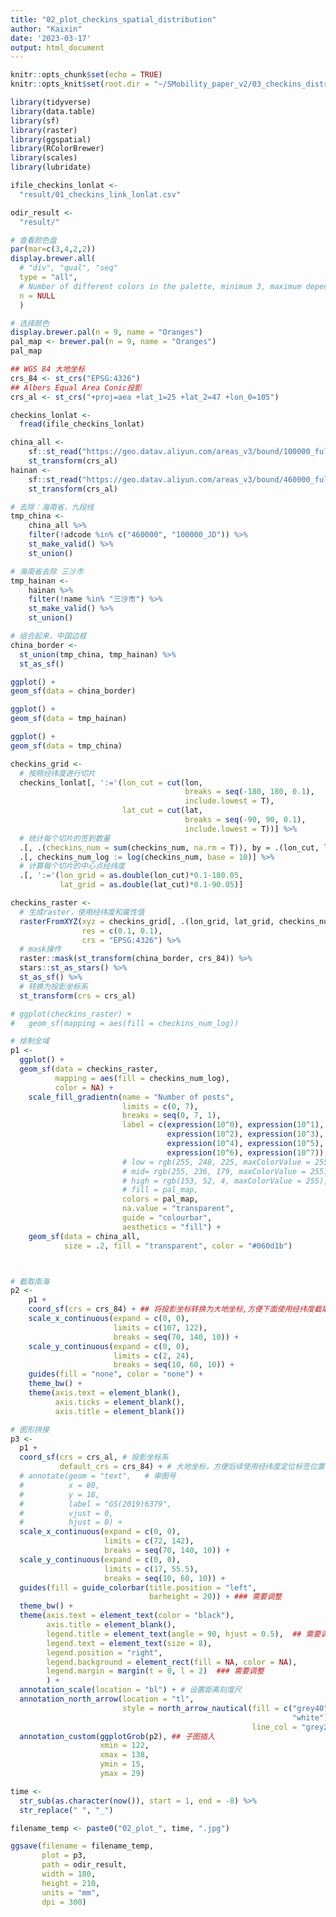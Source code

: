 ```yaml
---
title: "02_plot_checkins_spatial_distribution"
author: "Kaixin"
date: '2023-03-17'
output: html_document
---
```


```r
knitr::opts_chunk$set(echo = TRUE)
knitr::opts_knit$set(root.dir = "~/SMobility_paper_v2/03_checkins_distribution/")
```


```r
library(tidyverse)
library(data.table)
library(sf)
library(raster)
library(ggspatial)
library(RColorBrewer)
library(scales)
library(lubridate)

ifile_checkins_lonlat <-
  "result/01_checkins_link_lonlat.csv"

odir_result <- 
  "result/"
```


```r
# 查看颜色盘
par(mar=c(3,4,2,2))
display.brewer.all(
  # "div", "qual", "seq"
  type = "all", 
  # Number of different colors in the palette, minimum 3, maximum depending on palette
  n = NULL 
  )

# 选择颜色
display.brewer.pal(n = 9, name = "Oranges")
pal_map <- brewer.pal(n = 9, name = "Oranges")
pal_map
```


```r
## WGS 84 大地坐标
crs_84 <- st_crs("EPSG:4326")  
## Albers Equal Area Conic投影
crs_al <- st_crs("+proj=aea +lat_1=25 +lat_2=47 +lon_0=105") 

checkins_lonlat <-
  fread(ifile_checkins_lonlat)

china_all <-
    sf::st_read("https://geo.datav.aliyun.com/areas_v3/bound/100000_full.json") %>%
    st_transform(crs_al)
hainan <-
    sf::st_read("https://geo.datav.aliyun.com/areas_v3/bound/460000_full.json") %>%
    st_transform(crs_al)
```


```r
# 去除：海南省，九段线
tmp_china <-  
    china_all %>%
    filter(!adcode %in% c("460000", "100000_JD")) %>%
    st_make_valid() %>%
    st_union()

# 海南省去除 三沙市
tmp_hainan <-  
    hainan %>%
    filter(!name %in% "三沙市") %>%
    st_make_valid() %>%
    st_union()

# 组合起来，中国边框
china_border <- 
  st_union(tmp_china, tmp_hainan) %>% 
  st_as_sf()
```


```r
ggplot() +
geom_sf(data = china_border)

ggplot() +
geom_sf(data = tmp_hainan)

ggplot() +
geom_sf(data = tmp_china)
```


```r
checkins_grid <-
  # 按照经纬度进行切片
  checkins_lonlat[, ':='(lon_cut = cut(lon, 
                                       breaks = seq(-180, 180, 0.1),
                                       include.lowest = T), 
                         lat_cut = cut(lat,
                                       breaks = seq(-90, 90, 0.1),
                                       include.lowest = T))] %>% 
  # 统计每个切片的签到数量
  .[, .(checkins_num = sum(checkins_num, na.rm = T)), by = .(lon_cut, lat_cut)] %>%
  .[, checkins_num_log := log(checkins_num, base = 10)] %>%
  # 计算每个切片的中心点经纬度
  .[, ':='(lon_grid = as.double(lon_cut)*0.1-180.05,
           lat_grid = as.double(lat_cut)*0.1-90.05)]

checkins_raster <-
  # 生成raster，使用经纬度和属性值
  rasterFromXYZ(xyz = checkins_grid[, .(lon_grid, lat_grid, checkins_num_log)],
                res = c(0.1, 0.1),
                crs = "EPSG:4326") %>%
  # mask操作
  raster::mask(st_transform(china_border, crs_84)) %>%
  stars::st_as_stars() %>%
  st_as_sf() %>%
  # 转换为投影坐标系
  st_transform(crs = crs_al)

# ggplot(checkins_raster) +
#   geom_sf(mapping = aes(fill = checkins_num_log))
```


```r
# 绘制全域
p1 <-
  ggplot() +
  geom_sf(data = checkins_raster,
          mapping = aes(fill = checkins_num_log),
          color = NA) +
    scale_fill_gradientn(name = "Number of posts",
                         limits = c(0, 7),
                         breaks = seq(0, 7, 1),
                         label = c(expression(10^0), expression(10^1),
                                   expression(10^2), expression(10^3),
                                   expression(10^4), expression(10^5),
                                   expression(10^6), expression(10^7)),
                         # low = rgb(255, 248, 225, maxColorValue = 255),
                         # mid= rgb(255, 236, 179, maxColorValue = 255),
                         # high = rgb(153, 52, 4, maxColorValue = 255),
                         # fill = pal_map,
                         colors = pal_map,
                         na.value = "transparent",
                         guide = "colourbar",
                         aesthetics = "fill") +
    geom_sf(data = china_all,
            size = .2, fill = "transparent", color = "#060d1b")



# 截取南海
p2 <-
    p1 +
    coord_sf(crs = crs_84) + ## 将投影坐标转换为大地坐标,方便下面使用经纬度截取
    scale_x_continuous(expand = c(0, 0), 
                       limits = c(107, 122), 
                       breaks = seq(70, 140, 10)) +
    scale_y_continuous(expand = c(0, 0), 
                       limits = c(2, 24), 
                       breaks = seq(10, 60, 10)) +
    guides(fill = "none", color = "none") +
    theme_bw() +
    theme(axis.text = element_blank(),
          axis.ticks = element_blank(),
          axis.title = element_blank())

# 图形拼接
p3 <-
  p1 + 
  coord_sf(crs = crs_al, # 投影坐标系
           default_crs = crs_84) + # 大地坐标，方便后续使用经纬度定位标签位置
  # annotate(geom = "text",   # 审图号
  #          x = 80, 
  #          y = 18,
  #          label = "GS(2019)6379",
  #          vjust = 0, 
  #          hjust = 0) +  
  scale_x_continuous(expand = c(0, 0),
                     limits = c(72, 142),
                     breaks = seq(70, 140, 10)) +
  scale_y_continuous(expand = c(0, 0),
                     limits = c(17, 55.5), 
                     breaks = seq(10, 60, 10)) +
  guides(fill = guide_colorbar(title.position = "left",
                               barheight = 20)) + ### 需要调整
  theme_bw() +
  theme(axis.text = element_text(color = "black"),
        axis.title = element_blank(),
        legend.title = element_text(angle = 90, hjust = 0.5),  ## 需要调整
        legend.text = element_text(size = 8),
        legend.position = "right",
        legend.background = element_rect(fill = NA, color = NA),
        legend.margin = margin(t = 0, l = 2)  ### 需要调整
        ) +
  annotation_scale(location = "bl") + # 设置距离刻度尺
  annotation_north_arrow(location = "tl", 
                         style = north_arrow_nautical(fill = c("grey40", 
                                                               "white"), 
                                                      line_col = "grey20")) +
  annotation_custom(ggplotGrob(p2), ## 子图插入
                    xmin = 122,
                    xmax = 138, 
                    ymin = 15,
                    ymax = 29)
```


```r
time <-
  str_sub(as.character(now()), start = 1, end = -8) %>%
  str_replace(" ", "_")

filename_temp <- paste0("02_plot_", time, ".jpg")

ggsave(filename = filename_temp,
       plot = p3,
       path = odir_result,
       width = 180,
       height = 210,
       units = "mm",
       dpi = 300)
```


